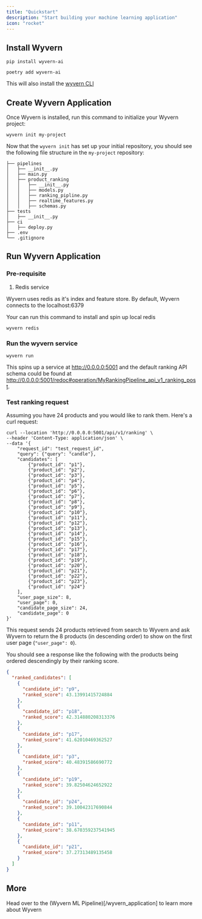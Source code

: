 ```yaml
---
title: "Quickstart"
description: "Start building your machine learning application"
icon: "rocket"
---
```


## Install Wyvern

<CodeGroup>


```shell pip
pip install wyvern-ai
```

```shell poetry
poetry add wyvern-ai
```

</CodeGroup>


This will also install the [wyvern CLI](/cli)

## Create Wyvern Application

Once Wyvern is installed, run this command to initialize your Wyvern project:

```
wyvern init my-project
```

Now that the `wyvern init` has set up your initial repository, you should see the following file structure in the `my-project` repository:

```
├── pipelines
│   ├── __init__.py
│   ├── main.py
│   ├── product_ranking
│   │   ├── __init__.py
│   │   ├── models.py
│   │   ├── ranking_pipline.py
│   │   ├── realtime_features.py
│   │   ├── schemas.py
├── tests
│   ├── __init__.py
├── ci
│   ├── deploy.py
├── .env
└── .gitignore
```

## Run Wyvern Application

### Pre-requisite

1. Redis service

Wyvern uses redis as it's index and feature store. By default, Wyvern connects to the localhost:6379

Your can run this command to install and spin up local redis

```
wyvern redis
```

### Run the wyvern service

```
wyvern run
```

This spins up a service at http://0.0.0.0:5001 and the default ranking API schema could be found at http://0.0.0.0:5001/redoc#operation/MyRankingPipeline_api_v1_ranking_post.

### Test ranking request

Assuming you have 24 products and you would like to rank them. Here's a curl request:

```
curl --location 'http://0.0.0.0:5001/api/v1/ranking' \
--header 'Content-Type: application/json' \
--data '{
    "request_id": "test_request_id",
    "query": {"query": "candle"},
    "candidates": [
        {"product_id": "p1"},
        {"product_id": "p2"},
        {"product_id": "p3"},
        {"product_id": "p4"},
        {"product_id": "p5"},
        {"product_id": "p6"},
        {"product_id": "p7"},
        {"product_id": "p8"},
        {"product_id": "p9"},
        {"product_id": "p10"},
        {"product_id": "p11"},
        {"product_id": "p12"},
        {"product_id": "p13"},
        {"product_id": "p14"},
        {"product_id": "p15"},
        {"product_id": "p16"},
        {"product_id": "p17"},
        {"product_id": "p18"},
        {"product_id": "p19"},
        {"product_id": "p20"},
        {"product_id": "p21"},
        {"product_id": "p22"},
        {"product_id": "p23"},
        {"product_id": "p24"}
    ],
    "user_page_size": 8,
    "user_page": 0,
    "candidate_page_size": 24,
    "candidate_page": 0
}'
```

This request sends 24 products retrieved from search to Wyvern and ask Wyvern to return the 8 products (in descending order) to show on the first user page (`"user_page": 0`).

You should see a response like the following with the products being ordered descendingly by their ranking score.

```json
{
  "ranked_candidates": [
    {
      "candidate_id": "p9",
      "ranked_score": 43.13991415724884
    },
    {
      "candidate_id": "p18",
      "ranked_score": 42.314880208313376
    },
    {
      "candidate_id": "p17",
      "ranked_score": 41.62010469362527
    },
    {
      "candidate_id": "p3",
      "ranked_score": 40.48391586690772
    },
    {
      "candidate_id": "p19",
      "ranked_score": 39.82504624652922
    },
    {
      "candidate_id": "p24",
      "ranked_score": 39.10042317690844
    },
    {
      "candidate_id": "p11",
      "ranked_score": 38.670359237541945
    },
    {
      "candidate_id": "p21",
      "ranked_score": 37.27313489135458
    }
  ]
}
```

## More

Head over to the (Wyvern ML Pipeline)[/wyvern_application] to learn more about Wyvern

